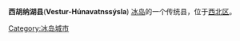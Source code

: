 {{Infobox settlement
<!--See Template:Infobox Settlement for additional fields that may be available-->
<!--See the Table at Infobox Settlement for all fields and descriptions of usage-->
<!-- Basic info  ---------------->
|name          = 西胡纳湖县<br>Vestur-Húnavatnssýsla
|other_name             =
|native_name            = 
|nickname               = 
|settlement_type        =[[冰岛县列表|县]]
|motto                  =
<!-- images and maps  ----------->
|image_skyline          =
|imagesize              = 
|image_caption          = 
|image_flag             = 
|flag_size              =
|image_seal             = 
|seal_size              =
|image_shield           = 
|shield_size            =
|image_blank_emblem     =
|blank_emblem_type      =
|blank_emblem_size      =
|image_map              = Sýslur á Íslandi.png
|mapsize                = 300px
|map_caption            = Counties of Iceland
|pushpin_map            =
|pushpin_label_position = 
|pushpin_map_caption    =
|pushpin_mapsize        =
<!-- Location ------------------>
|subdivision_type       = 国家
|subdivision_name       = {{flag|Iceland}}
|subdivision_type1      = [[冰岛行政区划|地区]]
|subdivision_name1      = [[西北区_(冰岛)|西北区]]
<!-- Politics ----------------->
|government_footnotes   =
|government_type        =
|leader_title           =
|leader_name            =
|leader_title1          =  <!-- for places with, say, both a mayor and a city manager -->
|leader_name1           =
|established_title      =  <!-- Settled -->
|established_date       = 
<!-- Area    --------------------->
|area_magnitude         = 
|unit_pref                = <!--Enter: Imperial, if Imperial (metric) is desired-->
|area_footnotes           =
|area_total_km2           = <!-- ALL fields dealing with a measurements are subject to automatic unit conversion-->
|area_land_km2            = <!--See table @ Template:Infobox Settlement for details on automatic unit conversion-->
|area_water_km2           =
|area_total_sq_mi         =
|area_land_sq_mi          =
|area_water_sq_mi         =
|area_water_percent       =
<!-- Population   ----------------------->
|population_as_of               =
|population_footnotes           =
|population_note                =
|population_total               =
|population_density_km2         =
|population_density_sq_mi       =
<!-- General information  --------------->
|timezone               = [[GMT|GMT]]
|utc_offset             = +0
|timezone_DST           = 
|utc_offset_DST        = 
|latd= 65|latm=30|lats= |latNS=N
|longd=20|longm=50|longs=|longEW=W
|elevation_footnotes    =  <!--for references: use <ref> </ref> tags-->
|elevation_m            = 
|elevation_ft           =
<!-- Area/postal codes & others -------->
|postal_code_type       =  <!-- enter ZIP code, Postcode, Post code, Postal code... -->
|postal_code            =
|area_code              =
|website                = 
|footnotes              = 
}} 
'''西胡纳湖县'''('''Vestur-Húnavatnssýsla''') [[冰岛|冰岛]]的一个传统县，位于[[西北区_(冰岛)|西北区]]。




{{冰岛行政区划}}

[[Category:冰岛城市|Category:冰岛城市]]